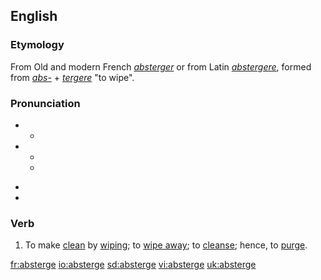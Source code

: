 ==English==

===Etymology===
From Old and modern French ''[[absterger]]'' or from Latin ''[[abstergere]]'', formed from ''[[abs-]]'' + ''[[tergere]]'' "to wipe".

===Pronunciation===
* {{a|RP}}
** {{IPA|/əbˈstɜːdʒ/}}
* {{a|US}}
** {{IPA|/æbˈstɝdʒ/}}
** {{SAMPA|/%{b"st3`dZ/}}

* {{hyphenation|ab|sterge}}
* {{rhymes|ɜː(r)dʒ}}

===Verb===
{{en-verb|absterg|ing}}

# {{transitive}} To make [[clean]] by [[wipe|wiping]]; to [[wipe away]]; to [[cleanse]]; hence, to [[purge]].

[[fr:absterge]]
[[io:absterge]]
[[sd:absterge]]
[[vi:absterge]]
[[uk:absterge]]